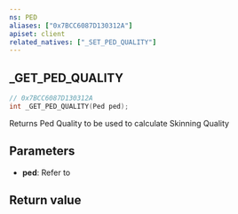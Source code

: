 ```yaml
---
ns: PED
aliases: ["0x7BCC6087D130312A"]
apiset: client
related_natives: ["_SET_PED_QUALITY"]
---
```

## _GET_PED_QUALITY

```c
// 0x7BCC6087D130312A
int _GET_PED_QUALITY(Ped ped);
```

Returns Ped Quality to be used to calculate Skinning Quality


## Parameters
* **ped**: Refer to <Enum name="ePedQuality" />

## Return value